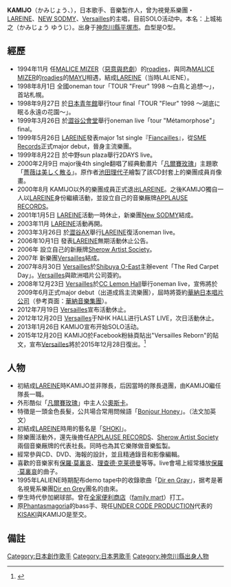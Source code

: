 {{藝人
| Name                = KAMIJO
| Img                 = Kamijo_Versailles.jpg
| Img_capt            =
| Img_size            = 300
| 類型 = 男歌手
| Landscape           = 
| Background          = singer
| Birth_name          = 
| Alias               = 
| birth_date    = {{birth date and age|1975|7|19|df=yes}} 
| birth_place  = {{JPN}} [[神奈川縣|神奈川縣]]
| School_background   = 
| Died                = 
| Instrument          = [[歌|歌]]<br />[[鋼琴|鋼琴]]
| Occupation          = 
| Years_active        =
| Label               = [[Sherow_Artist_Society|Sherow Artist Society]]
| Production          = 
| Associated_acts     = [[NEW_SODMY|NEW SODMY]], [[LAREINE|LAREINE]], [[Node_of_Scherzo|Node of Scherzo]], [[Versailles_-Philharmonic_Quintet-|Versailles]], [[MALICE_MIZER|MALICE MIZER]] 
| URL                 = [http://chateau-agency.com/kamijo/]
| Notable_instruments =
}}
'''KAMIJO'''（かみじょう、{{bd|1975年|7月19日}}），日本歌手、音樂製作人，曾为視覺系樂團・[[LAREINE|LAREINE]]、[[NEW_SODMY|NEW SODMY]]、[[Versailles_-Philharmonic_Quintet-|Versailles]]的主唱，目前SOLO活动中。本名：上城祐之（かみじょう ゆうじ）。出身于[[神奈川縣|神奈川縣]][[平塚市|平塚市]]。血型是O型。

== 經歷 ==
*1994年11月 任[[MALICE_MIZER|MALICE MIZER]]（[[惡意與悲劇|惡意與悲劇]]）的[[roadies|roadies]]，與同為[[MALICE_MIZER|MALICE MIZER]]的[[roadies|roadies]]的[[MAYU|MAYU]]相遇，結成[[LAREINE|LAREINE]]（当時LALIENE）。 
*1998年8月1日 全國oneman tour「TOUR "Freur" 1998 ～白鳥と追想～」，首站札幌。 
*1998年9月27日 於[[日本青年館|日本青年館]]舉行tour final「TOUR "Fleur" 1998 ～湖底に眠る永遠の花園～」。 
*1999年3月26日 於[[澀谷公會堂|澀谷公會堂]]舉行oneman live「tour "Métamorphose"」final。 
*1999年5月26日 [[LAREINE|LAREINE]]發表major 1st single『[[Fiancailles|Fiancailles]]』，從[[SME_Records|SME Records]]正式major debut，晉身主流樂團。 
*1999年8月22日 於中野sun plaza舉行2DAYS live。 
*2000年2月9日 major後4th single翻唱了經典動畫片「[[凡爾賽玫瑰|凡爾賽玫瑰]]」主題歌「[[薔薇は美しく散る|薔薇は美しく散る]]」。原作者[[池田理代子|池田理代子]]繪製了該CD封套上的樂團成員肖像畫。 
*2000年8月 KAMIJO以外的樂團成員正式退出[[LAREINE|LAREINE]]。之後KAMIJO獨自一人以[[LAREINE|LAREINE]]身份繼續活動，並設立自己的音樂厰牌[[APPLAUSE_RECORDS|APPLAUSE RECORDS]]。 
*2001年1月5日 [[LAREINE|LAREINE]]活動一時休止，新樂團[[New_SODMY|New SODMY]]結成。 
*2003年11月 [[LAREINE|LAREINE]]活動再開。 
*2003年3月26日 於[[澀谷AX|澀谷AX]]舉行[[LAREINE|LAREINE]]復活oneman live。 
*2006年10月1日 發表[[LAREINE|LAREINE]]無期活動休止公告。 
*2006年 設立自己的新厰牌[[Sherow_Artist_Society|Sherow Artist Society]]。 
*2007年 新樂團[[Versailles_-Philharmonic_Quintet-|Versailles]]結成。 
*2007年8月30日 [[Versailles_-Philharmonic_Quintet-|Versailles]]於[[Shibuya_O-East|Shibuya O-East]]主辦event「The Red Carpet Day」。[[Versailles|Versailles]]與歐洲唱片公司簽約。 
*2008年12月23日 [[Versailles_-Philharmonic_Quintet-|Versailles]]於[[CC_Lemon_Hall|CC Lemon Hall]]舉行oneman live，宣佈將於2009年6月正式major debut（出道成爲主流樂團），屆時將簽約[[華納日本唱片公司|華納日本唱片公司]]（參考頁面：[[華納音樂集團|華納音樂集團]]）。
*2012年7月19日 [[Versailles_-Philharmonic_Quintet-|Versailles]]宣布活動休止。 
*2012年12月20日 [[Versailles_-Philharmonic_Quintet-|Versailles]]于NHK HALL进行LAST LIVE，次日活動休止。
*2013年1月26日 KAMIJO宣布开始SOLO活动。
*2015年12月20日 KAMIJO於Facebook粉絲頁貼出"Versailles Reborn"的貼文，宣布[[Versailles_-Philharmonic_Quintet-|Versailles]]將於2015年12月28日復出。<ref>{{cite web|url=https://www.youtube.com/watch?v=zii9bh_IKgw|title=Versailles is back in Reborn|author=Versailles Reborn 宣告影片|accessdate=2016-01-18|archive-date=2020-11-21|archive-url=https://web.archive.org/web/20201121075704/https://www.youtube.com/watch?v=zii9bh_IKgw|dead-url=no}}</ref>


== 人物 ==
*初結成[[LAREINE|LAREINE]]時KAMIJO並非隊長，后因當時的隊長退團，由KAMIJO繼任隊長一職。 
*外形酷似「[[凡爾賽玫瑰|凡爾賽玫瑰]]」中主人公[[奧斯卡|奧斯卡]]。
*特徵是一頭金色長髮，公共場合常用問候語「[[Bonjour_Honey|Bonjour Honey]]」。（法文加英文）
*初結成[[LAREINE|LAREINE]]時用的藝名是「[[SHOKI|SHOKI]]」。 
*除樂團活動外，還先後擔任[[APPLAUSE_RECORDS|APPLAUSE RECORDS]]、[[Sherow_Artist_Society|Sherow Artist Society]]兩個音樂厰牌的代表社長。同時也為其它樂隊做音樂監製。
*經常參與CD、DVD、海報的設計，並且精通錄音和影像編輯。
*喜歡的音樂家有[[保羅·莫裏哀|保羅·莫裏哀]]、[[理查德·克莱德曼|理查德·克莱德曼]]等等。live會場上經常播放[[保羅·莫裏哀|保羅·莫裏哀]]的曲子。 
*1995年LALIENE時期配布demo tape中的收錄歌曲「[[Dir_en_Gray|Dir en Gray]]」，据考是著名視覺系樂團[[Dir_en_Grey|Dir en Grey]]團名的由來。
*學生時代參加網球部。曾在[[全家便利商店|全家便利商店]]（[[family_mart|family mart]]）打工。
*原[[Phantasmagoria|Phantasmagoria]]的bass手、現任[[UNDER_CODE_PRODUCTION|UNDER CODE PRODUCTION]]代表的[[KISAKI|KISAKI]]與KAMIJO是至交。

== 備註 ==
<references />

{{Commons|KAMIJO}}

[[Category:日本創作歌手|Category:日本創作歌手]]
[[Category:日本男歌手|Category:日本男歌手]]
[[Category:神奈川縣出身人物|Category:神奈川縣出身人物]]